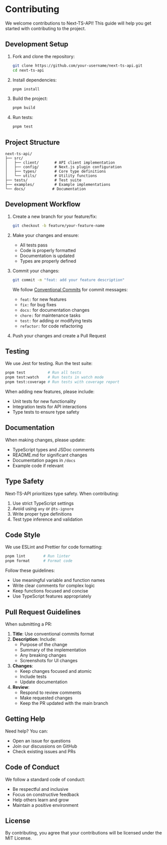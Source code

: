# Contributing

We welcome contributions to Next-TS-API! This guide will help you get started with contributing to the project.

## Development Setup

1. Fork and clone the repository:
   ```bash
   git clone https://github.com/your-username/next-ts-api.git
   cd next-ts-api
   ```

2. Install dependencies:
   ```bash
   pnpm install
   ```

3. Build the project:
   ```bash
   pnpm build
   ```

4. Run tests:
   ```bash
   pnpm test
   ```

## Project Structure

```
next-ts-api/
├── src/
│   ├── client/       # API client implementation
│   ├── config/       # Next.js plugin configuration
│   ├── types/        # Core type definitions
│   └── utils/        # Utility functions
├── tests/            # Test suite
├── examples/         # Example implementations
└── docs/            # Documentation
```

## Development Workflow

1. Create a new branch for your feature/fix:
   ```bash
   git checkout -b feature/your-feature-name
   ```

2. Make your changes and ensure:
   - All tests pass
   - Code is properly formatted
   - Documentation is updated
   - Types are properly defined

3. Commit your changes:
   ```bash
   git commit -m "feat: add your feature description"
   ```

   We follow [Conventional Commits](https://www.conventionalcommits.org/) for commit messages:
   - `feat:` for new features
   - `fix:` for bug fixes
   - `docs:` for documentation changes
   - `chore:` for maintenance tasks
   - `test:` for adding or modifying tests
   - `refactor:` for code refactoring

4. Push your changes and create a Pull Request

## Testing

We use Jest for testing. Run the test suite:

```bash
pnpm test          # Run all tests
pnpm test:watch    # Run tests in watch mode
pnpm test:coverage # Run tests with coverage report
```

When adding new features, please include:
- Unit tests for new functionality
- Integration tests for API interactions
- Type tests to ensure type safety

## Documentation

When making changes, please update:
- TypeScript types and JSDoc comments
- README.md for significant changes
- Documentation pages in `/docs`
- Example code if relevant

## Type Safety

Next-TS-API prioritizes type safety. When contributing:

1. Use strict TypeScript settings
2. Avoid using `any` or `@ts-ignore`
3. Write proper type definitions
4. Test type inference and validation

## Code Style

We use ESLint and Prettier for code formatting:

```bash
pnpm lint        # Run linter
pnpm format      # Format code
```

Follow these guidelines:
- Use meaningful variable and function names
- Write clear comments for complex logic
- Keep functions focused and concise
- Use TypeScript features appropriately

## Pull Request Guidelines

When submitting a PR:

1. **Title**: Use conventional commits format
2. **Description**: Include:
   - Purpose of the change
   - Summary of the implementation
   - Any breaking changes
   - Screenshots for UI changes
3. **Changes**:
   - Keep changes focused and atomic
   - Include tests
   - Update documentation
4. **Review**:
   - Respond to review comments
   - Make requested changes
   - Keep the PR updated with the main branch

## Getting Help

Need help? You can:
- Open an issue for questions
- Join our discussions on GitHub
- Check existing issues and PRs

## Code of Conduct

We follow a standard code of conduct:
- Be respectful and inclusive
- Focus on constructive feedback
- Help others learn and grow
- Maintain a positive environment

## License

By contributing, you agree that your contributions will be licensed under the MIT License. 